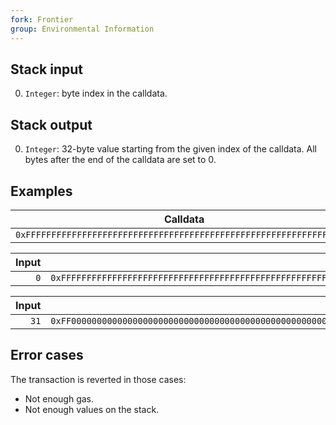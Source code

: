 ```yaml
---
fork: Frontier
group: Environmental Information
---
```


## Stack input

0. `Integer`: byte index in the calldata.

## Stack output

0. `Integer`: 32-byte value starting from the given index of the calldata. All bytes after the end of the calldata are set to 0.

## Examples

| Calldata |
|----------|
| `0xFFFFFFFFFFFFFFFFFFFFFFFFFFFFFFFFFFFFFFFFFFFFFFFFFFFFFFFFFFFFFFFF` |

| Input | Output |
|------:|-------:|
| `0` | `0xFFFFFFFFFFFFFFFFFFFFFFFFFFFFFFFFFFFFFFFFFFFFFFFFFFFFFFFFFFFFFFFF` |

| Input | Output |
|------:|-------:|
| `31` | `0xFF00000000000000000000000000000000000000000000000000000000000000` |

## Error cases

The transaction is reverted in those cases:
- Not enough gas.
- Not enough values on the stack.
